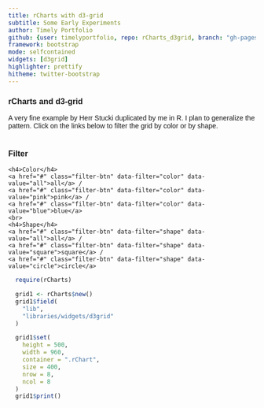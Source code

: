```yaml
---
title: rCharts with d3-grid
subtitle: Some Early Experiments
author: Timely Portfolio
github: {user: timelyportfolio, repo: rCharts_d3grid, branch: "gh-pages"}
framework: bootstrap
mode: selfcontained
widgets: [d3grid]
highlighter: prettify
hitheme: twitter-bootstrap
---
```


<style>
/* copy and paste from original example */
body {
  font-family: Helvetica, sans-serif;
}
.filter-btn.active {
  font-weight: bold;
}
</style>
  <div class = "span2 sidebar">
  <h3>rCharts and d3-grid</h3>
  A very fine example by Herr Stucki duplicated by me in R.  I plan to generalize the pattern.  Click on the links below to filter the grid by color or by shape.<br/><br/>
    <h3>Filter</h3>
    <h4>Color</h4>
    <a href="#" class="filter-btn" data-filter="color" data-value="all">all</a> /
    <a href="#" class="filter-btn" data-filter="color" data-value="pink">pink</a> /
    <a href="#" class="filter-btn" data-filter="color" data-value="blue">blue</a>
    <br>
    <h4>Shape</h4>
    <a href="#" class="filter-btn" data-filter="shape" data-value="all">all</a> /
    <a href="#" class="filter-btn" data-filter="shape" data-value="square">square</a> /
    <a href="#" class="filter-btn" data-filter="shape" data-value="circle">circle</a>
  </div>
  <div class = "span5 main">
```r
  require(rCharts)

  grid1 <- rCharts$new()
  grid1$field(
    "lib",
    "libraries/widgets/d3grid"
  )

  grid1$set(
    height = 500,
    width = 960,
    container = ".rChart",
    size = 400,
    nrow = 8,
    ncol = 8
  )
  grid1$print()
```
  </div>
</div>